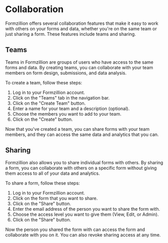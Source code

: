 # Collaboration

Formzillion offers several collaboration features that make it easy to work with others on your forms and data, whether you're on the same team or just sharing a form. These features include teams and sharing.

## Teams

Teams in Formzillion are groups of users who have access to the same forms and data. By creating teams, you can collaborate with your team members on form design, submissions, and data analysis.

To create a team, follow these steps:

1. Log in to your Formzillion account.
2. Click on the "Teams" tab in the navigation bar.
3. Click on the "Create Team" button.
4. Enter a name for your team and a description (optional).
5. Choose the members you want to add to your team.
6. Click on the "Create" button.

Now that you've created a team, you can share forms with your team members, and they can access the same data and analytics that you can.

## Sharing

Formzillion also allows you to share individual forms with others. By sharing a form, you can collaborate with others on a specific form without giving them access to all of your data and analytics.

To share a form, follow these steps:

1. Log in to your Formzillion account.
2. Click on the form that you want to share.
3. Click on the "Share" button.
4. Enter the email address of the person you want to share the form with.
5. Choose the access level you want to give them (View, Edit, or Admin).
6. Click on the "Share" button.

Now the person you shared the form with can access the form and collaborate with you on it. You can also revoke sharing access at any time.
